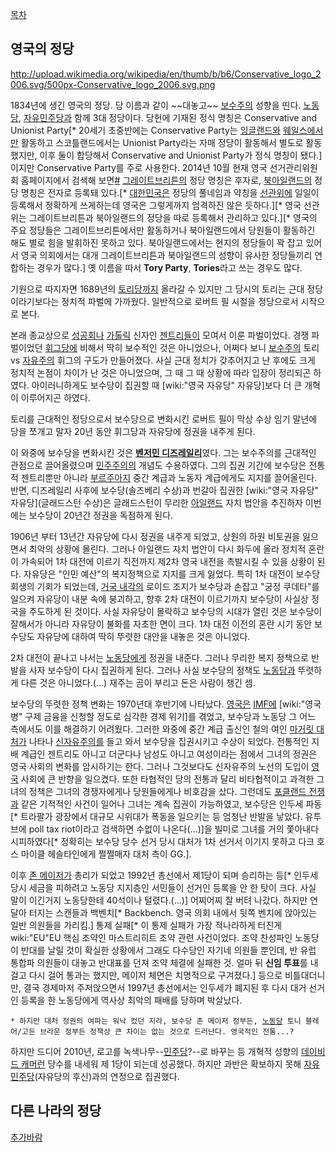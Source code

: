 [[목차]]

== 영국의 정당 ==
http://upload.wikimedia.org/wikipedia/en/thumb/b/b6/Conservative_logo_2006.svg/500px-Conservative_logo_2006.svg.png

{{{+1 Conservative and Unionist Party}}}

1834년에 생긴 영국의 정당. 당 이름과 같이 ~~대놓고~~ [[보수주의]] 성향을 띤다. [[노동당(영국)|노동당]], [[자유민주당(영국)|자유민주당]]과 함께 3대 정당이다. 당헌에 기재된 정식 명칭은 Conservative and Unionist Party[* 20세기 초중반에는 Conservative Party는 [[잉글랜드]]와 [[웨일스]]에서만 활동하고 스코틀랜드에서는 Unionist Party라는 자매 정당이 활동해서 별도로 활동했지만, 이후 둘이 합당해서 Conservative and Unionist Party가 정식 명칭이 됐다.]이지만 Conservative Party를 주로 사용한다. 2014년 10월 현재 영국 선거관리위원회 홈페이지에서 검색해 보면[[https://pefonline.electoralcommission.org.uk/Search/EntitySearch.aspx|#]] [[브리튼|그레이트브리튼]]의 정당 명칭은 후자로, [[북아일랜드]]의 정당 명칭은 전자로 등록돼 있다.[* [[대한민국]]은 정당의 풀네임과 약칭을 [[선관위]]에 일일이 등록해서 정확하게 쓰게하는데 영국은 그렇게까지 엄격하진 않은 듯하다.][* 영국 선관위는 그레이트브리튼과 북아일랜드의 정당을 따로 등록해서 관리하고 있다.][* 영국의 주요 정당들은 그레이트브리튼에서만 활동하거나 북아일랜드에서 당원들이 활동하긴 해도 별로 힘을 발휘하진 못하고 있다. 북아일랜드에서는 현지의 정당들이 꽉 잡고 있어서 영국 의회에서는 대개 그레이트브리튼과 북아일랜드의 성향이 유사한 정당들끼리 연합하는 경우가 많다.] 옛 이름을 따서 '''Tory Party''', '''Tories'''라고 쓰는 경우도 많다.

기원으로 따지자면 1689년의 [[토리당]]까지 올라갈 수 있지만 그 당시의 토리는 근대 정당이라기보다는 정치적 파벌에 가까웠다. 일반적으로 로버트 필 시절을 정당으로서 시작으로 본다.

본래 종교상으로 [[성공회]]나 [[가톨릭]] 신자인 [[젠트리]]들이 모여서 이룬 파벌이었다. 경쟁 파벌이었던 [[휘그당]]에 비해서 딱히 보수적인 것은 아니었으나, 어쩌다 보니 [[보수주의]] 토리 vs [[자유주의]] 휘그의 구도가 만들어졌다. 사실 근대 정치가 갖추어지고 난 후에도 크게 정치적 논점이 차이가 난 것은 아니었으며, 그 때 그 때 상황에 따라 입장이 정리되곤 하였다. 아이러니하게도 보수당이 집권할 때 [wiki:"영국 자유당" 자유당]보다 더 큰 개혁이 이루어지곤 하였다.

토리를 근대적인 정당으로서 보수당으로 변화시킨 로버트 필이 막상 수상 임기 말년에 당을 쪼개고 말자 20년 동안 휘그당과 자유당에 정권을 내주게 된다.

이 와중에 보수당을 변화시킨 것은 '''[[벤저민 디즈레일리]]'''였다. 그는 보수주의를 근대적인 관점으로 끌어올렸으며 [[민주주의]]의 개념도 수용하였다. 그의 집권 기간에 보수당은 전통적 젠트리뿐만 아니라 [[부르주아지]] 중간 계급과 노동자 계급에게도 지지를 끌어올린다. 반면, 디즈레일리 사후에 보수당(솔즈베리 수상)과 번갈아 집권한 [wiki:"영국 자유당" 자유당](글래드스턴 수상)은 글래드스턴이 무리한 [[아일랜드]] 자치 법안을 추진하자 이번에는 보수당이 20년간 정권을 독점하게 된다.

1906년 부터 13년간 자유당에 다시 정권을 내주게 되었고, 상원의 하원 비토권을 잃으면서 최악의 상황에 몰린다. 그러나 아일랜드 자치 법안이 다시 화두에 올라 정치적 혼란이 가속되어 1차 대전에 이르기 직전까지 제2차 영국 내전을 촉발시킬 수 있을 상황이 된다. 자유당은 "인민 예산"의 복지정책으로 지지를 크게 잃었다. 특히 1차 대전이 보수당 회생의 기회가 되었는데, [[거국 내각]]의 로이드 조지가 보수당과 손잡고 "궁정 쿠데타"를 일으켜 자유당이 내분 속에 붕괴하고, 향후 2차 대전이 이르기까지 보수당이 사실상 정국을 주도하게 된 것이다. 사실 자유당이 몰락하고 보수당의 시대가 열린 것은 보수당이 잘해서가 아니라 자유당이 불화를 자초한 면이 크다. 1차 대전 이전의 혼란 시기 동안 보수당도 자유당에 대하여 딱히 뚜렷한 대안을 내놓은 것은 아니었다.

2차 대전이 끝나고 나서는 [[노동당]]에게 정권을 내준다. 그러나 무리한 복지 정책으로 반발을 사자 보수당이 다시 집권하게 된다. 그러나 사실 보수당의 정책도 [[노동당]]과 뚜렷하게 다른 것은 아니었다.(...) 재주는 곰이 부리고 돈은 사람이 챙긴 셈.

보수당의 뚜렷한 정책 변화는 1970년대 후반기에 나타났다. [[영국]]은 [[IMF]]에 [wiki:"영국병" 구제 금융을 신청할 정도로 심각한 경제 위기]를 겪었고, 보수당과 노동당 그 어느 측에서도 이를 해결하기 어려웠다. 그러한 와중에 중간 계급 출신인 철의 여인 [[마거릿 대처]]가 나타나 [[신자유주의]]를 들고 와서 보수당을 집권시키고 수상이 되었다. 전통적인 지배 계급인 젠트리도 아니고 더군다나 남성도 아니고 여성이라는 점에서 그녀의 정권은 영국 사회의 변화를 암시하기는 한다. 그러나 그것보다도 신자유주의 노선의 도입이 [[영국]] 사회에 큰 반향을 일으켰다. 또한 타협적인 당의 전통과 달리 비타협적이고 과격한 그녀의 정책은 그녀의 경쟁자에게나 당원들에게나 비호감을 샀다. 그런데도 [[포클랜드 전쟁]]과 같은 기적적인 사건이 일어나 그녀는 계속 집권이 가능하였고, 보수당은 인두세 파동[* 트라팔가 광장에서 대규모 시위대가 폭동을 일으키는 등 엄청난 반발을 낳았다. 유투브에 poll tax riot이라고 검색하면 수없이 나온다(...)]을 빌미로 그녀를 거의 쫓아내다시피하였다[* 정확히는 보수당 당수 선거 당시 대처가 1차 선거서 이기지 못하고 다크 호스 마이클 헤슬타인에게 쩔쩔매자 대처 측이 GG.].

이후 [[존 메이저]]가 총리가 되었고 1992년 총선에서 제1당이 되며 승리하는 등[* 인두세 당시 세금을 피하려고 노동당 지지층인 서민들이 선거인 등록을 안 한 탓이 크다. 사실 말이 이긴거지 노동당한테 40석이나 털렸다.(...)] 어찌어찌 잘 버텨 나갔다. 하지만 연달아 터지는 스캔들과 백벤치[* Backbench. 영국 의회 내에서 뒷쪽 벤치에 앉아있는 일반 의원들을 가리킴.] 통제 실패[* 이 통제 실패가 가장 적나라하게 터진게 wiki:"EU"EU 핵심 조약인 마스트리히트 조약 관련 사건이었다. 조약 찬성파인 노동당이 반대를 날릴 것이 확실한 상황에서 그래도 다수당인 자기네 의원들 뿐인데, 반 유럽 통합파 의원들이 대놓고 반대표를 던져 조약 체결에 실패한 것. 얼마 뒤 '''신임 투표'''를 내걸고 다시 걸어 통과는 했지만, 메이저 체면은 치명적으로 구겨졌다.] 등으로 비틀대더니만, 결국 경제마저 주저앉으면서 1997년 총선에서는 인두세가 폐지된 후 다시 대거 선거인 등록을 한 노동당에게 역사상 최악의 패배를 당하며 박살났다.

 * 하지만 대처 정권의 여파는 워낙 컸던 지라, 보수당 존 메이저 정부든, [[노동당]] 토니 블레어/고든 브라운 정부든 정책상 큰 차이는 없는 것으로 드러난다. 영국적인 전통...?

하지만 드디어 2010년, 로고를 녹색나무--[[민주당]]?--로 바꾸는 등 개혁적 성향의 [[데이비드 캐머런]] 당수를 내세워 제 1당이 되는데 성공했다. 하지만 과반은 확보하지 못해 [[자유민주당(영국)|자유민주당]](자유당의 후신)과의 연정으로 집권했다.

== 다른 나라의 정당 ==
[[추가바람]]

